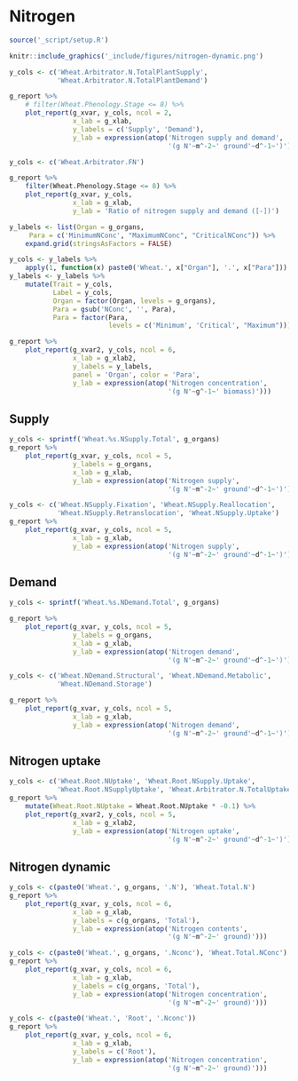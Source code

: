 # Nitrogen {#cha:nitrogen}



```r
source('_script/setup.R')
```

<div class="fig-input">
```r
knitr::include_graphics('_include/figures/nitrogen-dynamic.png')
```
</div>

<div class="fig-output">
```r
y_cols <- c('Wheat.Arbitrator.N.TotalPlantSupply',
            'Wheat.Arbitrator.N.TotalPlantDemand')

g_report %>% 
    # filter(Wheat.Phenology.Stage <= 8) %>% 
    plot_report(g_xvar, y_cols, ncol = 2,
                x_lab = g_xlab, 
                y_labels = c('Supply', 'Demand'),
                y_lab = expression(atop('Nitrogen supply and demand', 
                                        '(g N'~m^-2~' ground'~d^-1~')')))

```
</div>



<div class="fig-output">
```r
y_cols <- c('Wheat.Arbitrator.FN')

g_report %>% 
    filter(Wheat.Phenology.Stage <= 8) %>% 
    plot_report(g_xvar, y_cols,
                x_lab = g_xlab, 
                y_lab = 'Ratio of nitrogen supply and demand ([-])')

```
</div>





<div class="fig-input">
```r
y_labels <- list(Organ = g_organs,
     Para = c('MinimumNConc', "MaximumNConc", "CriticalNConc")) %>% 
    expand.grid(stringsAsFactors = FALSE)

y_cols <- y_labels %>% 
    apply(1, function(x) paste0('Wheat.', x["Organ"], '.', x["Para"]))
y_labels <- y_labels %>% 
    mutate(Trait = y_cols,
           Label = y_cols,
           Organ = factor(Organ, levels = g_organs),
           Para = gsub('NConc', '', Para),
           Para = factor(Para, 
                         levels = c('Minimum', 'Critical', "Maximum")))

g_report %>% 
    plot_report(g_xvar2, y_cols, ncol = 6,
                x_lab = g_xlab2,
                y_labels = y_labels,
                panel = 'Organ', color = 'Para',
                y_lab = expression(atop('Nitrogen concentration', 
                                        '(g N'~g^-1~' biomass)')))
```
</div>



## Supply {#sec:nitrogen-supply}


<div class="fig-output">
```r

y_cols <- sprintf('Wheat.%s.NSupply.Total', g_organs)
g_report %>% 
    plot_report(g_xvar, y_cols, ncol = 5,
                y_labels = g_organs,
                x_lab = g_xlab, 
                y_lab = expression(atop('Nitrogen supply', 
                                        '(g N'~m^-2~' ground'~d^-1~')')))
```
</div>


<div class="fig-output">
```r
y_cols <- c('Wheat.NSupply.Fixation', 'Wheat.NSupply.Reallocation',
            'Wheat.NSupply.Retranslocation', 'Wheat.NSupply.Uptake')
g_report %>% 
    plot_report(g_xvar, y_cols, ncol = 5,
                x_lab = g_xlab,
                y_lab = expression(atop('Nitrogen supply', 
                                        '(g N'~m^-2~' ground'~d^-1~')')))

```
</div>


## Demand {#sec:nitrogen-demand}


<div class="fig-output">
```r
y_cols <- sprintf('Wheat.%s.NDemand.Total', g_organs)

g_report %>% 
    plot_report(g_xvar, y_cols, ncol = 5,
                y_labels = g_organs,
                x_lab = g_xlab, 
                y_lab = expression(atop('Nitrogen demand', 
                                        '(g N'~m^-2~' ground'~d^-1~')')))
```
</div>


<div class="fig-output">
```r
y_cols <- c('Wheat.NDemand.Structural', 'Wheat.NDemand.Metabolic',
            'Wheat.NDemand.Storage')

g_report %>% 
    plot_report(g_xvar, y_cols, ncol = 5,
                x_lab = g_xlab, 
                y_lab = expression(atop('Nitrogen demand', 
                                        '(g N'~m^-2~' ground'~d^-1~')')))

```
</div>


## Nitrogen uptake {#ses:nitrogen-uptake}
<!--
Potential N uptake by the root system is calculated for each soil layer that the roots have extended into. In each layer potential uptake is calculated as the product of the mineral nitrogen in the layer, a factor controlling the rate of extraction (kNO3 or kNH4), the concentration of N form (ppm), and a soil moisture factor (NUptakeSWFactor) which typically decreases as the soil dries.  
_NO3 uptake = NO3<sub>i</sub> x KNO3 x NO3<sub>ppm, i</sub> x NUptakeSWFactor_
_NH4 uptake = NH4<sub>i</sub> x KNH4 x NH4<sub>ppm, i</sub> x NUptakeSWFactor_

Nitrogen uptake demand is limited to the maximum daily potential uptake (MaxDailyNUptake) and the plants N demand. 
    /// The demand for soil N is then passed to the soil arbitrator which determines how much of the N uptake demand
    /// each plant instance will be allowed to take up.
    ///
-->
<div class="fig-output">
```r


y_cols <- c('Wheat.Root.NUptake', 'Wheat.Root.NSupply.Uptake',
            'Wheat.Root.NSupplyUptake', 'Wheat.Arbitrator.N.TotalUptakeSupply')
g_report %>% 
    mutate(Wheat.Root.NUptake = Wheat.Root.NUptake * -0.1) %>% 
    plot_report(g_xvar2, y_cols, ncol = 5,
                x_lab = g_xlab2,
                y_lab = expression(atop('Nitrogen uptake', 
                                        '(g N'~m^-2~' ground'~d^-1~')')))
```
</div>

## Nitrogen dynamic {#sec:nitrogen-dynamic}


<div class="fig-output">
```r

y_cols <- c(paste0('Wheat.', g_organs, '.N'), 'Wheat.Total.N')
g_report %>% 
    plot_report(g_xvar, y_cols, ncol = 6,
                x_lab = g_xlab,
                y_labels = c(g_organs, 'Total'),
                y_lab = expression(atop('Nitrogen contents', 
                                        '(g N'~m^-2~' ground)')))

```
</div>


<div class="fig-output">
```r

y_cols <- c(paste0('Wheat.', g_organs, '.Nconc'), 'Wheat.Total.NConc')
g_report %>% 
    plot_report(g_xvar, y_cols, ncol = 6,
                x_lab = g_xlab,
                y_labels = c(g_organs, 'Total'),
                y_lab = expression(atop('Nitrogen concentration', 
                                        '(g N'~m^-2~' ground)')))

y_cols <- c(paste0('Wheat.', 'Root', '.Nconc'))
g_report %>% 
    plot_report(g_xvar, y_cols, ncol = 6,
                x_lab = g_xlab,
                y_labels = c('Root'),
                y_lab = expression(atop('Nitrogen concentration', 
                                        '(g N'~m^-2~' ground)')))


```
</div>



